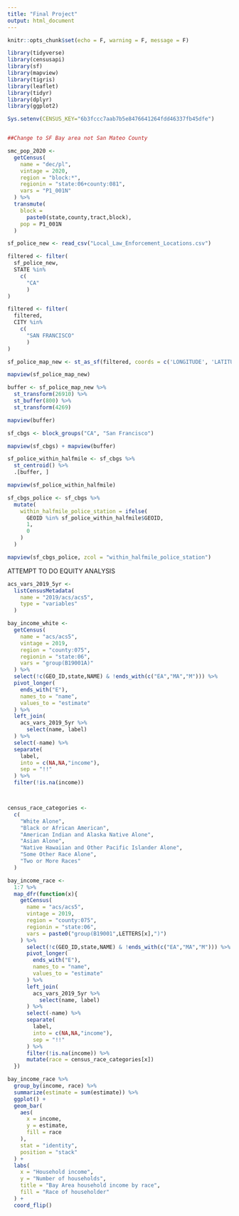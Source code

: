 ```yaml
---
title: "Final Project"
output: html_document
---
```


```r
knitr::opts_chunk$set(echo = F, warning = F, message = F)
```

```r
library(tidyverse)
library(censusapi)
library(sf)
library(mapview)
library(tigris)
library(leaflet)
library(tidyr)
library(dplyr)
library(ggplot2)
```

```r
Sys.setenv(CENSUS_KEY="6b3fccc7aab7b5e8476641264fdd46337fb45dfe")


##Change to SF Bay area not San Mateo County 

smc_pop_2020 <-
  getCensus(
    name = "dec/pl",
    vintage = 2020,
    region = "block:*", 
    regionin = "state:06+county:081",
    vars = "P1_001N"
  ) %>% 
  transmute(
    block =
      paste0(state,county,tract,block),
    pop = P1_001N
  )

```

```r

sf_police_new <- read_csv("Local_Law_Enforcement_Locations.csv")

filtered <- filter(
  sf_police_new,
  STATE %in%
    c(
      "CA"
      )
)

filtered <- filter(
  filtered,
  CITY %in%
    c(
      "SAN FRANCISCO"
      )
)

sf_police_map_new <- st_as_sf(filtered, coords = c('LONGITUDE', 'LATITUDE'),crs = 4326)

mapview(sf_police_map_new)
```

```r
buffer <- sf_police_map_new %>% 
  st_transform(26910) %>% 
  st_buffer(800) %>% 
  st_transform(4269)

mapview(buffer)
```

```r
sf_cbgs <- block_groups("CA", "San Francisco")

mapview(sf_cbgs) + mapview(buffer)

sf_police_within_halfmile <- sf_cbgs %>% 
  st_centroid() %>% 
  .[buffer, ]

mapview(sf_police_within_halfmile)

sf_cbgs_police <- sf_cbgs %>% 
  mutate(
    within_halfmile_police_station = ifelse(
      GEOID %in% sf_police_within_halfmile$GEOID,
      1,
      0
    )
  )

mapview(sf_cbgs_police, zcol = "within_halfmile_police_station")
```

ATTEMPT TO DO EQUITY ANALYSIS

```r
acs_vars_2019_5yr <-
  listCensusMetadata(
    name = "2019/acs/acs5",
    type = "variables"
  )

bay_income_white <-
  getCensus(
    name = "acs/acs5",
    vintage = 2019,
    region = "county:075",
    regionin = "state:06",
    vars = "group(B19001A)"
  ) %>%
  select(!c(GEO_ID,state,NAME) & !ends_with(c("EA","MA","M"))) %>%
  pivot_longer(
    ends_with("E"),
    names_to = "name",
    values_to = "estimate"
  ) %>%
  left_join(
    acs_vars_2019_5yr %>% 
      select(name, label)
  ) %>% 
  select(-name) %>% 
  separate(
    label,
    into = c(NA,NA,"income"),
    sep = "!!"
  ) %>% 
  filter(!is.na(income))



census_race_categories <- 
  c(
    "White Alone",
    "Black or African American",
    "American Indian and Alaska Native Alone",
    "Asian Alone",
    "Native Hawaiian and Other Pacific Islander Alone",
    "Some Other Race Alone",
    "Two or More Races"
  )

bay_income_race <-
  1:7 %>% 
  map_dfr(function(x){
    getCensus(
      name = "acs/acs5",
      vintage = 2019,
      region = "county:075",
      regionin = "state:06",
      vars = paste0("group(B19001",LETTERS[x],")")
    ) %>%
      select(!c(GEO_ID,state,NAME) & !ends_with(c("EA","MA","M"))) %>%
      pivot_longer(
        ends_with("E"),
        names_to = "name",
        values_to = "estimate"
      ) %>%
      left_join(
        acs_vars_2019_5yr %>% 
          select(name, label)
      ) %>% 
      select(-name) %>% 
      separate(
        label,
        into = c(NA,NA,"income"),
        sep = "!!"
      ) %>% 
      filter(!is.na(income)) %>% 
      mutate(race = census_race_categories[x])
  })

bay_income_race %>% 
  group_by(income, race) %>% 
  summarize(estimate = sum(estimate)) %>% 
  ggplot() +
  geom_bar(
    aes(
      x = income,
      y = estimate,
      fill = race
    ),
    stat = "identity",
    position = "stack"
  ) +
  labs(
    x = "Household income",
    y = "Number of households",
    title = "Bay Area household income by race",
    fill = "Race of householder"
  ) +
  coord_flip()
```

